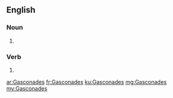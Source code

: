 {{also|gasconades}}
==English==

===Noun===
{{head|en|noun plural form}}

# {{plural of|Gasconade|lang=en}}

===Verb===
{{head|en|verb form}}

# {{en-third-person singular of|Gasconade}}

[[ar:Gasconades]]
[[fr:Gasconades]]
[[ku:Gasconades]]
[[mg:Gasconades]]
[[my:Gasconades]]